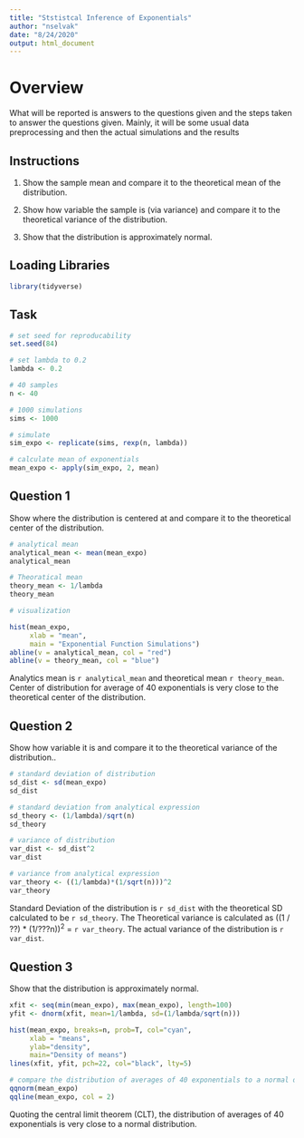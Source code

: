 ```yaml
---
title: "Ststistcal Inference of Exponentials"
author: "nselvak"
date: "8/24/2020"
output: html_document
---
```


# Overview 

What will be reported is answers to the questions given and the steps taken to answer the questions given. Mainly, it will be some usual data preprocessing and then the actual simulations and the results  

## Instructions

1. Show the sample mean and compare it to the theoretical mean of the distribution.

2. Show how variable the sample is (via variance) and compare it to the theoretical variance of the distribution.

3. Show that the distribution is approximately normal.

## Loading Libraries

```r
library(tidyverse)
```

## Task

```r
# set seed for reproducability
set.seed(84)

# set lambda to 0.2
lambda <- 0.2

# 40 samples
n <- 40

# 1000 simulations
sims <- 1000

# simulate
sim_expo <- replicate(sims, rexp(n, lambda))

# calculate mean of exponentials
mean_expo <- apply(sim_expo, 2, mean)
```

## Question 1
Show where the distribution is centered at and compare it to the theoretical center of the distribution.

```r
# analytical mean
analytical_mean <- mean(mean_expo)
analytical_mean
```

```r
# Theoratical mean
theory_mean <- 1/lambda
theory_mean
```

```r
# visualization

hist(mean_expo, 
     xlab = "mean",
     main = "Exponential Function Simulations")
abline(v = analytical_mean, col = "red")
abline(v = theory_mean, col = "blue")
```

Analytics mean is `r analytical_mean` and theoretical mean `r theory_mean`. Center of distribution for average of 40 exponentials is very close to the theoretical center of the distribution.

## Question 2

Show how variable it is and compare it to the theoretical variance of the distribution.. 

```r
# standard deviation of distribution
sd_dist <- sd(mean_expo)
sd_dist
```

```r
# standard deviation from analytical expression
sd_theory <- (1/lambda)/sqrt(n)
sd_theory
```

```r
# variance of distribution
var_dist <- sd_dist^2
var_dist
```

```r
# variance from analytical expression
var_theory <- ((1/lambda)*(1/sqrt(n)))^2
var_theory
```

Standard Deviation of the distribution is `r sd_dist` with the theoretical SD calculated to be `r sd_theory`. The Theoretical variance is calculated as ((1 / ??) * (1/???n))<sup>2</sup> = `r var_theory`. The actual variance of the distribution is `r var_dist`.

## Question 3
Show that the distribution is approximately normal.

```r
xfit <- seq(min(mean_expo), max(mean_expo), length=100)
yfit <- dnorm(xfit, mean=1/lambda, sd=(1/lambda/sqrt(n)))

hist(mean_expo, breaks=n, prob=T, col="cyan",
     xlab = "means", 
     ylab="density", 
     main="Density of means")
lines(xfit, yfit, pch=22, col="black", lty=5)
```

```r
# compare the distribution of averages of 40 exponentials to a normal distribution
qqnorm(mean_expo)
qqline(mean_expo, col = 2)
```

Quoting the central limit theorem (CLT), the distribution of averages of 40 exponentials is very close to a normal distribution.
